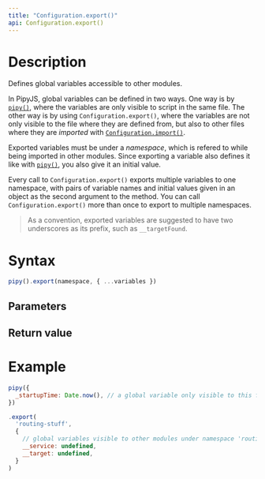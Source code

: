 ```yaml
---
title: "Configuration.export()"
api: Configuration.export()
---
```


# Description

Defines global variables accessible to other modules.

In PipyJS, global variables can be defined in two ways. One way is by [`pipy()`](/reference/api/pipy), where the variables are only visible to script in the same file. The other way is by using `Configuration.export()`, where the variables are not only visible to the file where they are defined from, but also to other files where they are _imported_ with [`Configuration.import()`](/reference/api/Configuration/import).

Exported variables must be under a _namespace_, which is refered to while being imported in other modules. Since exporting a variable also defines it like with [`pipy()`](/reference/api/pipy), you also give it an initial value.

Every call to `Configuration.export()` exports multiple variables to one namespace, with pairs of variable names and initial values given in an object as the second argument to the method. You can call `Configuration.export()` more than once to export to multiple namespaces.

> As a convention, exported variables are suggested to have two underscores as its prefix, such as `__targetFound`.

# Syntax

``` js
pipy().export(namespace, { ...variables })
```

## Parameters

<Parameters/>

## Return value

<ReturnValue/>

# Example

``` js
pipy({
  _startupTime: Date.now(), // a global variable only visible to this file
})

.export(
  'routing-stuff',
  {
    // global variables visible to other modules under namespace 'routing-stuff'
    __service: undefined,
    __target: undefined,
  }
)
```
